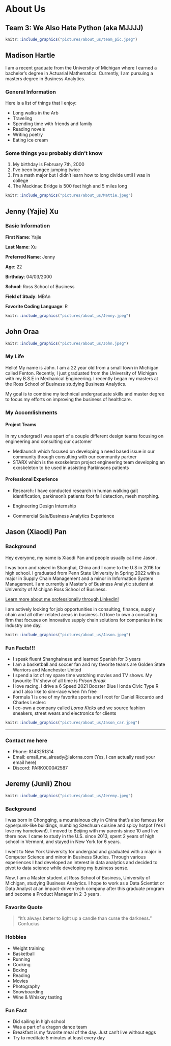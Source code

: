 # About Us 

## Team 3: We Also Hate Python (aka MJJJJ) {-}

```r
knitr::include_graphics("pictures/about_us/team_pic.jpeg")
```

## Madison Hartle {-}

I am a recent graduate from the University of Michigan where I earned a bachelor's degree in Actuarial Mathematics. Currently, I am pursuing a masters degree in Business Analytics.


### General Information {-}

Here is a list of things that I enjoy:

- Long walks in the Arb
- Traveling 
- Spending time with friends and family
- Reading novels
- Writing poetry
- Eating ice cream


### Some things you probably didn't know {-}

1. My birthday is February 7th, 2000
2. I've been bungee jumping twice
3. I'm a math major but I didn't learn how to long divide until I was in college
4. The Mackinac Bridge is 500 feet high and 5 miles long


```r
knitr::include_graphics("pictures/about_us/Mattie.jpeg")
```

## Jenny (Yajie) Xu {-}
### Basic Information {-}
**First Name**: Yajie

**Last Name**: Xu

**Preferred Name**: Jenny

**Age**: 22

**Birthday**: 04/03/2000

**School**: Ross School of Business

**Field of Study**: MBAn

**Favorite Coding Language**: R

```r
knitr::include_graphics("pictures/about_us/Jenny.jpeg")
```


## John Oraa {-}

```r
knitr::include_graphics("pictures/about_us/John.jpeg")
```

### My Life {-}

Hello! My name is John. I am a 22 year old from a small town in Michigan called Fenton. Recently, I just graduated from the University of Michigan with my B.S.E in Mechanical Engineering. I recently began my masters at the Ross School of Business studying Business Analytics. 

My goal is to combine my technical undergraduate skills and master degree to focus my efforts on improving the business of healthcare. 

### My Accomlishments {-}

#### Project Teams {-}

In my undergrad I was apart of a couple different design teams focusing on engineering and consulting our customer

 - Medlaunch which focused on developing a need based issue in our community through consulting with our community partner
 - STARX which is the exoskeleton project engineering team developing an exoskeleton to be used in assisting Parkinsons patients


#### Professional Experience {-}

- Research: I have conducted research in human walking gait identification, parkinson's patients foot fall detection, mesh morphing.

- Engineering Design Internship

- Commercial Sale/Business Analytics Experience 


## Jason (Xiaodi) Pan {-}
### Background {-}

Hey everyone, my name is Xiaodi Pan and people usually call me Jason.

I was born and raised in Shanghai, China and I came to the U.S in 2016 for high school. I graduated from Penn State University in Spring 2022 with a major in Supply Chain Management and a minor in Information System Management. I am currently a Master's of Business Analytic student at University of Michigan Ross School of Business.
  

[Learn more about me professionally through Linkedin!](https://www.linkedin.com/in/xiaodi-jason-pan/)

I am actively looking for job opportunities in consulting, finance, supply chain and all other related areas in business. I'd love to own a consulting firm that focuses on innovative supply chain solutions for companies in the industry one day.

```r
knitr::include_graphics("pictures/about_us/Jason.jpeg")
```

### Fun Facts!!! {-}
* I speak fluent Shanghainese and learned Spanish for 3 years
* I am a basketball and soccer fan and my favorite teams are Golden State Warriors and Manchester United
* I spend a lot of my spare time watching movies and TV shows. My favourite TV show of all time is _Prison Break_
* I love racing. I drive a 6 Speed 2021 Booster Blue Honda Civic Type R and I also like to sim-race when I'm free
* Formula 1 is one of my favorite sports and I root for Daniel Riccardo and Charles Leclerc
* I co-own a company called _Lorna Kicks_ and we source fashion sneakers, street wears and electronics for clients

```r
knitr::include_graphics("pictures/about_us/Jason_car.jpeg")
```


*******


### Contact me here {-}

* Phone: 8143251314
* Email: email_me_already@lalorna.com     (Yes, I can actually read your email here)
* Discord: PARK0000#2587


## Jeremy (Junli) Zhou {-}

```r
knitr::include_graphics("pictures/about_us/Jeremy.jpeg")
```

### Background {-}
I was born in Chongqing, a mountainous city in China that's also famous for cyperpunk-like buildings, numbing Szechuan cuisine and spicy hotpot (Yes I love my hometown!). I moved to Beijing with my parents since 10 and live there now. I came to study in the U.S. since 2013, spent 2 years of high school in Vermont, and stayed in New York for 6 years. 

I went to New York University for undergrad and graduated with a major in Computer Science and minor in Business Studies. Through various experiences I had developed an interest in data analytics and decided to pivot to data science while developing my business sense.

Now, I am a Master student at Ross School of Business, University of Michigan, studying Business Analytics. I hope to work as a Data Scientist or Data Analyst at an impact-driven tech company after this graduate program and become a Product Manager in 2-3 years.

### Favorite Quote {-}
> "It's always better to light up a candle than curse the darkness." Confucius

### Hobbies {-}
* Weight training
* Basketball
* Running
* Cooking
* Boxing
* Reading
* Movies
* Photography
* Snowboarding
* Wine & Whiskey tasting

### Fun Fact {-}
* Did sailing in high school
* Was a part of a dragon dance team
* Breakfast is my favorite meal of the day. Just can't live without eggs
* Try to meditate 5 minutes at least every day